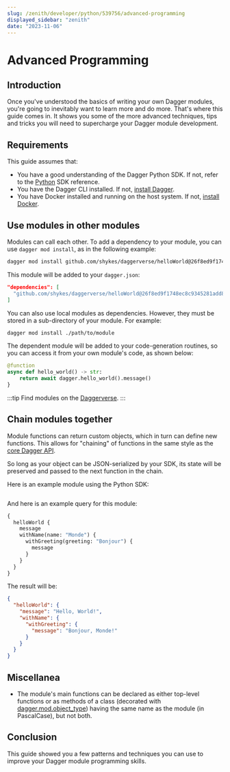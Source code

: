 ```yaml
---
slug: /zenith/developer/python/539756/advanced-programming
displayed_sidebar: "zenith"
date: "2023-11-06"
---
```



# Advanced Programming

<PartialExperimentalDocs />

## Introduction

Once you've understood the basics of writing your own Dagger modules, you're going to inevitably want to learn more and do more. That's where this guide comes in. It shows you some of the more advanced techniques, tips and tricks you will need to supercharge your Dagger module development.

## Requirements

This guide assumes that:

- You have a good understanding of the Dagger Python SDK. If not, refer to the [Python](https://dagger-io.readthedocs.org/) SDK reference.
- You have the Dagger CLI installed. If not, [install Dagger](../../../current/cli/465058-install.mdx).
- You have Docker installed and running on the host system. If not, [install Docker](https://docs.docker.com/engine/install/).

## Use modules in other modules

Modules can call each other. To add a dependency to your module, you can use `dagger mod install`, as in the following example:

```sh
dagger mod install github.com/shykes/daggerverse/helloWorld@26f8ed9f1748ec8c9345281add850fd392441990
```

This module will be added to your `dagger.json`:

```json
"dependencies": [
  "github.com/shykes/daggerverse/helloWorld@26f8ed9f1748ec8c9345281add850fd392441990"
]
```

You can also use local modules as dependencies. However, they must be stored in a sub-directory of your module. For example:

```sh
dagger mod install ./path/to/module
```

The dependent module will be added to your code-generation routines, so you can access it from your own module's code, as shown below:

```python
@function
async def hello_world() -> str:
    return await dagger.hello_world().message()
}
```

:::tip
Find modules on the [Daggerverse](https://daggerverse.dev).
:::

## Chain modules together

Module functions can return custom objects, which in turn can define new functions. This allows for "chaining" of functions in the same style as the [core Dagger API](https://docs.dagger.io/api/reference).

So long as your object can be JSON-serialized by your SDK, its state will be preserved and passed to the next function in the chain.

Here is an example module using the Python SDK:

```python file=./snippets/advanced-programming/chaining/main.py
```

And here is an example query for this module:

```graphql
{
  helloWorld {
    message
    withName(name: "Monde") {
      withGreeting(greeting: "Bonjour") {
        message
      }
    }
  }
}
```

The result will be:

```json
{
  "helloWorld": {
    "message": "Hello, World!",
    "withName": {
      "withGreeting": {
        "message": "Bonjour, Monde!"
      }
    }
  }
}
```

## Miscellanea

- The module's main functions can be declared as either top-level functions or as methods of a class (decorated with [dagger.mod.object_type](https://dagger-io.readthedocs.io/en/latest/module.html#dagger.mod.object_type)) having the same name as the module (in PascalCase), but not both.

## Conclusion

This guide showed you a few patterns and techniques you can use to improve your Dagger module programming skills.
